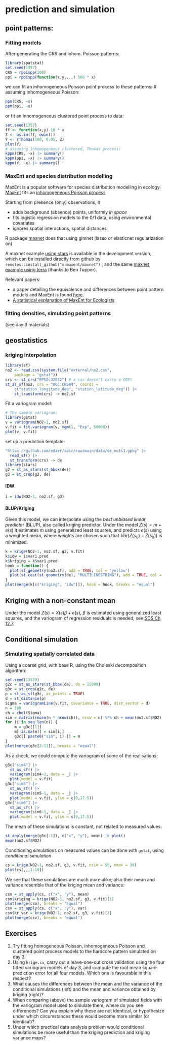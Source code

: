 # prediction and simulation

##  point patterns: 

### Fitting models 

After generating the CRS and inhom. Poisson patterns:

```r
library(spatstat)
set.seed(1357)
CRS = rpoispp(100)
ppi = rpoispp(function(x,y,...) 500 * x)
```

we can fit an inhomogeneous Poisson point process to these patterns:
# assuming Inhomogeneous Poisson:
```r
ppm(CRS, ~x)
ppm(ppi, ~x)
```

or fit an Inhomogeneous clustered point process to data:

```r
set.seed(1357)
ff <- function(x,y) 10 * x
Z <- as.im(ff, owin())
Y <- rThomas(100, 0.05, Z)
plot(Y)
# assuming Inhomogeneous clustered, Thomas process:
kppm(CRS, ~x) |> summary()
kppm(ppi, ~x) |> summary()
kppm(Y, ~x) |> summary()
```

### MaxEnt and species distribution modelling

MaxEnt is a popular software for species distribution modelling in ecology.
[MaxEnt](https://biodiversityinformatics.amnh.org/open_source/maxent/) fits an [inhomogeneous Poisson process](https://nsojournals.onlinelibrary.wiley.com/doi/full/10.1111/ecog.03049)

Starting from presence (only) observations, it

-   adds background (absence) points, uniformly *in space*
-   fits logistic regression models to the 0/1 data, using environmental covariates
-   ignores spatial interactions, spatial distances

R package [maxnet](https://cran.r-project.org/web/packages/maxnet/index.html) does that using glmnet (lasso or elasticnet regularization on)

A maxnet example [using stars](https://github.com/BigelowLab/maxnet/wiki/stars) is available in the development version, which can be installed directly from github by `remotes::install_github("mrmaxent/maxnet")` ; and the same [maxnet example using terra](https://github.com/BigelowLab/maxnet/wiki/terra) (thanks to Ben Tupper).

Relevant papers:

-   a paper detailing the equivalence and differences between point pattern models and MaxEnt is found [here](https://besjournals.onlinelibrary.wiley.com/doi/10.1111/2041-210X.12352).
-   [A statistical explanation of MaxEnt for Ecologists](https://doi.org/10.1111/j.1472-4642.2010.00725.x)


### fitting densities, simulating point patterns

(see day 3 materials)

##  geostatistics

### kriging interpolation

```r
library(sf)
no2 <- read.csv(system.file("external/no2.csv",
    package = "gstat"))
crs <- st_crs("EPSG:32632") # a csv doesn't carry a CRS!
st_as_sf(no2, crs = "OGC:CRS84", coords =
    c("station_longitude_deg", "station_latitude_deg")) |>
    st_transform(crs) -> no2.sf
```

Fit a variogram model:

```r
# The sample variogram:
library(gstat)
v = variogram(NO2~1, no2.sf)
v.fit = fit.variogram(v, vgm(1, "Exp", 50000))
plot(v, v.fit)
```

set up a prediction template:
```r
"https://github.com/edzer/sdsr/raw/main/data/de_nuts1.gpkg" |>
  read_sf() |>
  st_transform(crs) -> de
library(stars)
g2 = st_as_stars(st_bbox(de))
g3 = st_crop(g2, de)
```

#### IDW


```r
i = idw(NO2~1, no2.sf, g3) 
```

#### BLUP/Kriging

Given this model, we can interpolate using the *best unbiased linear predictor* (BLUP), also called kriging predictor. Under the model $Z(s)=m+e(s)$ it estimates $m$ using generalized least squares, and predicts $e(s)$ using a weighted mean, where weights are chosen such that $Var(Z(s_0)-\hat{Z}(s_0))$ is minimized.

```r
k = krige(NO2~1, no2.sf, g3, v.fit)
k$idw = i$var1.pred
k$kriging = k$var1.pred
hook = function() {
  plot(st_geometry(no2.sf), add = TRUE, col = 'yellow')
  plot(st_cast(st_geometry(de), "MULTILINESTRING"), add = TRUE, col = 'red')
}
plot(merge(k[c("kriging", "idw")]), hook = hook, breaks = "equal")
```


## Kriging with a non-constant mean

Under the model $Z(s) = X(s)\beta + e(s)$, $\beta$ is estimated using generalized least squares, and the variogram of regression residuals is needed; see [SDS Ch 12.7](https://r-spatial.org/book/12-Interpolation.html#trend-models).

## Conditional simulation

### Simulating spatially correlated data

Using a coarse grid, with base R, using the Choleski decomposition algorithm:

```r
set.seed(13579)
g2c = st_as_stars(st_bbox(de), dx = 15000)
g3c = st_crop(g2c, de)
p = st_as_sf(g3c, as_points = TRUE)
d = st_distance(p)
Sigma = variogramLine(v.fit, covariance = TRUE, dist_vector = d)
n = 100
ch = chol(Sigma)
sim = matrix(rnorm(n * nrow(ch)), nrow = n) %*% ch + mean(no2.sf$NO2)
for (i in seq_len(n)) {
	m = g3c[[1]]
	m[!is.na(m)] = sim[i,]
	g3c[[ paste0("sim", i) ]] = m
}
plot(merge(g3c[2:11]), breaks = "equal")
```

As a check, we could compute the variogram of some of the realisations:

```r
g3c["sim4"] |> 
  st_as_sf() |> 
  variogram(sim4~1, data = _) |> 
  plot(model = v.fit)
g3c["sim5"] |> 
  st_as_sf() |> 
  variogram(sim5~1, data = _) |> 
  plot(model = v.fit, ylim = c(0,17.5))
g3c["sim6"] |> 
  st_as_sf() |> 
  variogram(sim6~1, data = _) |> 
  plot(model = v.fit, ylim = c(0,17.5))
```

The mean of these simulations is constant, not related to measured values:

```r
st_apply(merge(g3c[-1]), c("x", "y"), mean) |> plot()
mean(no2.sf$NO2)
```

Conditioning simulations on measured values can be done with `gstat`, using *conditional simulation*

```r
cs = krige(NO2~1, no2.sf, g3, v.fit, nsim = 50, nmax = 30)
plot(cs[,,,1:10])
```

We see that these simulations are much more alike; also their mean and variance resemble that of the kriging mean and variance:

```r
csm = st_apply(cs, c("x", "y"), mean)
csm$kriging = krige(NO2~1, no2.sf, g3, v.fit)[1]
plot(merge(csm), breaks = "equal")
csv = st_apply(cs, c("x", "y"), var)
csv$kr_var = krige(NO2~1, no2.sf, g3, v.fit)[2]
plot(merge(csv), breaks = "equal")
```

## Exercises

1. Try fitting homogeneous Poisson, inhomogeneous Poisson and clustered point process
   models to the hardcore pattern simulated on day 3.
1. Using `krige.cv`, carry out a leave-one-out cross validation using
   the four fitted variogram models of day 3, and compute the root mean square prediction
   error for all four models. Which one is favourable in this respect?
1. What causes the differences between the mean and the variance of
the conditional simulations (left) and the mean and variance obtained by kriging
(right)?
2. When comparing (above) the sample variogram of simulated fields
with the variogram model used to simulate them, where do you
see differences? Can you explain why these are not identical, or
hypothesize under which circumstances these would become more similar (or
identical)?
3. Under which practical data analysis problem would conditional
simulations be more useful than the kriging prediction and kriging
variance maps?

